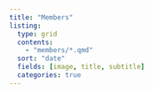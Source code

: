 ```yaml
---
title: "Members"
listing:
  type: grid
  contents: 
    - "members/*.qmd"
  sort: "date"
  fields: [image, title, subtitle]
  categories: true
---
```

